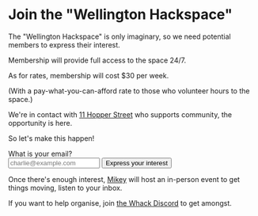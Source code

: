 # Join the "Wellington Hackspace"

The "Wellington Hackspace" is only imaginary, so we need potential members to express their interest.

Membership will provide full access to the space 24/7.

As for rates, membership will cost $30 per week.

(With a pay-what-you-can-afford rate to those who volunteer hours to the space.)

We're in contact with [11 Hopper Street](https://www.hopper.nz/) who supports community, the opportunity is here.

So let's make this happen!

<form
  action="https://buttondown.com/api/emails/embed-subscribe/whack"
  method="post"
  target="popupwindow"
  onsubmit="window.open('https://buttondown.com/whack', 'popupwindow')"
  className="embeddable-buttondown-form mt-5"
>
  <label className="form-control w-full max-w-xs">
    <div className="label">
      <span className="label-text">What is your email?</span>
    </div>
    <input type="email" name="email" id="bd-email" placeholder="charlie@example.com" className="input input-bordered w-full max-w-xs" />
  </label>

  <input type="submit" value="Express your interest" className="btn btn-primary ml-1 mt-5" />
</form>

Once there's enough interest, [Mikey](https://mikey.nz) will host an in-person event to get things moving, listen to your inbox.

If you want to help organise, join [the Whack Discord](https://discord.gg/F8HaruhDM5) to get amongst.
